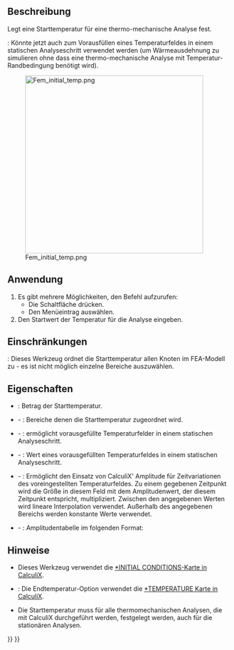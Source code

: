<languages/>

{{Docnav/de
|[[FEM_ConstraintSelfWeight/de|RandbedingungEigengewicht]]
|[[FEM_ConstraintHeatflux/de|RandbedingungWärmestrom]]
|[[FEM_Workbench/de|FEM]]
|IconL=FEM_ConstraintSelfWeight.svg
|IconR=FEM_ConstraintHeatflux.svg
|IconC=Workbench_FEM.svg
}}

{{GuiCommandContainer|
{{GuiCommand/de
|Name=FEM ConstraintInitialTemperature
|Name/de=FEM StartbedingungTemperatur
|MenuLocation=Modell → Thermische Randbedingungen und Belastungen → Startbedingung Temperatur
|Workbenches=[[FEM_Workbench/de|FEM]]
|SeeAlso=[[FEM_tutorial/de|FEM-Anleitung]]
}}
{{GuiCommandFemInfo/de
|Solvers=CalculiX, Elmer
}}
}}

<span id="Description"></span>
==Beschreibung==

Legt eine Starttemperatur für eine thermo-mechanische Analyse fest.

{{Version/de|1.0}}: Könnte jetzt auch zum Vorausfüllen eines Temperaturfeldes in einem statischen Analyseschritt verwendet werden (um Wärmeausdehnung zu simulieren ohne dass eine thermo-mechanische Analyse mit Temperatur-Randbedingung benötigt wird).

[[Image:Fem_initial_temp.png|400px]]

{{Caption|Zwei Würfel mit unterschiedlichen Anfangstemperaturen tauschen Wärme aus}}

<span id="Usage"></span>
==Anwendung==

# Es gibt mehrere Möglichkeiten, den Befehl aufzurufen:
#* Die Schaltfläche {{Button|[[Image:FEM_ConstraintInitialTemperature.svg|16px]] [[FEM_ConstraintInitialTemperature|Startbedingung Temperatur]]}} drücken.
#* Den Menüeintrag {{MenuCommand|Modell → Thermische Randbedingungen und Belastungen → [[Image:FEM_ConstraintInitialTemperature.svg|16px]] Startbedingung Temperatur}} auswählen.
# Den Startwert der Temperatur für die Analyse eingeben.

<span id="Limitations"></span>
==Einschränkungen==

{{VersionMinus/de|1.0}}: Dieses Werkzeug ordnet die Starttemperatur allen Knoten im FEA-Modell zu - es ist nicht möglich einzelne Bereiche auszuwählen.

<span id="Properties"></span>
==Eigenschaften==

* {{PropertyData/de|initial Temperature}}: Betrag der Starttemperatur.
* {{PropertyData/de|References}} - {{Version/de|1.1}}: Bereiche denen die Starttemperatur zugeordnet wird.
* {{PropertyData/de|Enable Final Temperature}} - {{Version/de|1.1}}: ermöglicht vorausgefüllte Temperaturfelder in einem statischen Analyseschritt.
* {{PropertyData/de|Final Temperature}} - {{Version/de|1.1}}: Wert eines vorausgefüllten Temperaturfeldes in einem statischen Analyseschritt.
* {{PropertyData/de|Enable Amplitude}} - {{Version/de|1.1}}: Ermöglicht den Einsatz von CalculiX' Amplitude für Zeitvariationen des voreingestellten Temperaturfeldes. Zu einem gegebenen Zeitpunkt wird die Größe in diesem Feld mit dem Amplitudenwert, der diesem Zeitpunkt entspricht, multipliziert. Zwischen den angegebenen Werten wird lineare Interpolation verwendet. Außerhalb des angegebenen Bereichs werden konstante Werte verwendet.
* {{PropertyData/de|Amplitude Values}} - {{Version/de|1.1}}: Amplitudentabelle im folgenden Format:

: {{Code|lang=text|code=
time_1, amplitude_value_1
…
}}

<span id="Notes"></span>
==Hinweise==

* Dieses Werkzeug verwendet die [https://web.mit.edu/calculix_v2.7/CalculiX/ccx_2.7/doc/ccx/node215.html *INITIAL CONDITIONS-Karte in CalculiX].
* {{Version/de|1.1}}: Die Endtemperatur-Option verwendet die [https://web.mit.edu/calculix_v2.7/CalculiX/ccx_2.7/doc/ccx/node250.html *TEMPERATURE Karte in CalculiX].
* Die Starttemperatur muss für alle thermomechanischen Analysen, die mit CalculiX durchgeführt werden, festgelegt werden, auch für die stationären Analysen.


{{Docnav/de
|[[FEM_ConstraintSelfWeight/de|RandbedingungEigengewicht]]
|[[FEM_ConstraintHeatflux/de| RandbedingungWärmestrom]]
|[[FEM_Workbench/de|FEM]]
|IconL=FEM_ConstraintSelfWeight.svg
|IconR=FEM_ConstraintHeatflux.svg
|IconC=Workbench_FEM.svg
}}

{{FEM_Tools_navi{{#translation:}}}}
{{Userdocnavi{{#translation:}}}}